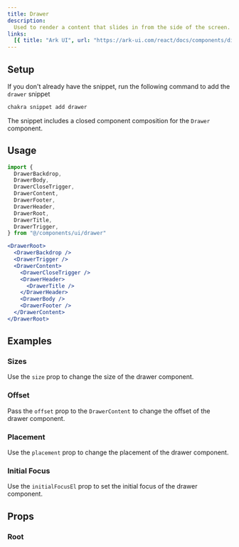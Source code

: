 ```yaml
---
title: Drawer
description:
  Used to render a content that slides in from the side of the screen.
links:
  [{ title: "Ark UI", url: "https://ark-ui.com/react/docs/components/dialog" }]
---
```


<ExampleTabs name="drawer-basic" />

## Setup

If you don't already have the snippet, run the following command to add the
`drawer` snippet

```sh
chakra snippet add drawer
```

The snippet includes a closed component composition for the `Drawer` component.

## Usage

```jsx
import {
  DrawerBackdrop,
  DrawerBody,
  DrawerCloseTrigger,
  DrawerContent,
  DrawerFooter,
  DrawerHeader,
  DrawerRoot,
  DrawerTitle,
  DrawerTrigger,
} from "@/components/ui/drawer"
```

```jsx
<DrawerRoot>
  <DrawerBackdrop />
  <DrawerTrigger />
  <DrawerContent>
    <DrawerCloseTrigger />
    <DrawerHeader>
      <DrawerTitle />
    </DrawerHeader>
    <DrawerBody />
    <DrawerFooter />
  </DrawerContent>
</DrawerRoot>
```

## Examples

### Sizes

Use the `size` prop to change the size of the drawer component.

<ExampleTabs name="drawer-with-sizes" />

### Offset

Pass the `offset` prop to the `DrawerContent` to change the offset of the drawer
component.

<ExampleTabs name="drawer-with-offset" />

### Placement

Use the `placement` prop to change the placement of the drawer component.

<ExampleTabs name="drawer-with-placement" />

### Initial Focus

Use the `initialFocusEl` prop to set the initial focus of the drawer component.

<ExampleTabs name="drawer-with-initial-focus" />

## Props

### Root

<PropTable component="Drawer" part="Root" />
